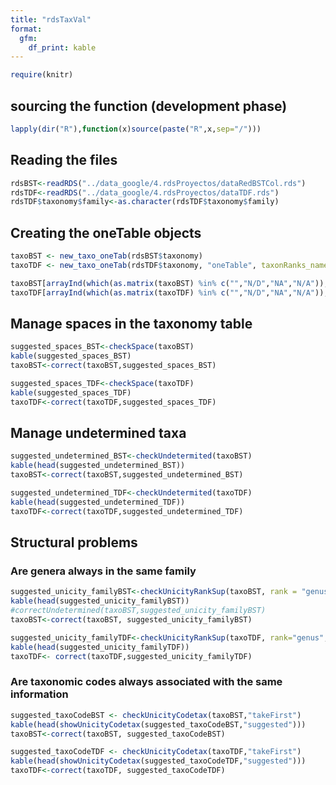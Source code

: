 ```yaml
---
title: "rdsTaxVal"
format: 
  gfm:
    df_print: kable
---
```


```r
require(knitr)
```


## sourcing the function (development phase)

```r

lapply(dir("R"),function(x)source(paste("R",x,sep="/")))

```


## Reading the files 

```r
rdsBST<-readRDS("../data_google/4.rdsProyectos/dataRedBSTCol.rds")
rdsTDF<-readRDS("../data_google/4.rdsProyectos/dataTDF.rds")
rdsTDF$taxonomy$family<-as.character(rdsTDF$taxonomy$family)
```

## Creating the oneTable objects


```r
taxoBST <- new_taxo_oneTab(rdsBST$taxonomy)
taxoTDF <- new_taxo_oneTab(rdsTDF$taxonomy, "oneTable", taxonRanks_names = c(family="family", genus="genus",species="sp_epithet"), taxonRanks_epithetized = c("sp_epithet"))

taxoBST[arrayInd(which(as.matrix(taxoBST) %in% c("","N/D","NA","N/A")), .dim=dim(taxoBST), useNames = T)] <- NA
taxoTDF[arrayInd(which(as.matrix(taxoTDF) %in% c("","N/D","NA","N/A")), .dim=dim(taxoTDF), useNames = T)] <- NA


```

## Manage spaces in the taxonomy table

```r
suggested_spaces_BST<-checkSpace(taxoBST)
kable(suggested_spaces_BST)
taxoBST<-correct(taxoBST,suggested_spaces_BST)
```


```r
suggested_spaces_TDF<-checkSpace(taxoTDF)
kable(suggested_spaces_TDF)
taxoTDF<-correct(taxoTDF,suggested_spaces_TDF)
```

## Manage undetermined taxa

```r
suggested_undetermined_BST<-checkUndetermited(taxoBST)
kable(head(suggested_undetermined_BST))
taxoBST<-correct(taxoBST,suggested_undetermined_BST)
```

```r
suggested_undetermined_TDF<-checkUndetermited(taxoTDF)
kable(head(suggested_undetermined_TDF))
taxoTDF<-correct(taxoTDF,suggested_undetermined_TDF)
```


## Structural problems
### Are genera always in the same family

```r
suggested_unicity_familyBST<-checkUnicityRankSup(taxoBST, rank = "genus", superior="family")
kable(head(suggested_unicity_familyBST))
#correctUndetermined(taxoBST,suggested_unicity_familyBST)
taxoBST<-correct(taxoBST, suggested_unicity_familyBST)
```

```r
suggested_unicity_familyTDF<-checkUnicityRankSup(taxoTDF, rank="genus",superior="family")
kable(head(suggested_unicity_familyTDF))
taxoTDF<- correct(taxoTDF,suggested_unicity_familyTDF)
```

### Are taxonomic codes always associated with the same information

```r
suggested_taxoCodeBST <- checkUnicityCodetax(taxoBST,"takeFirst")
kable(head(showUnicityCodetax(suggested_taxoCodeBST,"suggested")))
taxoBST<-correct(taxoBST, suggested_taxoCodeBST)
```

```r
suggested_taxoCodeTDF <- checkUnicityCodetax(taxoTDF,"takeFirst")
kable(head(showUnicityCodetax(suggested_taxoCodeTDF,"suggested")))
taxoTDF<-correct(taxoTDF, suggested_taxoCodeTDF)
```


